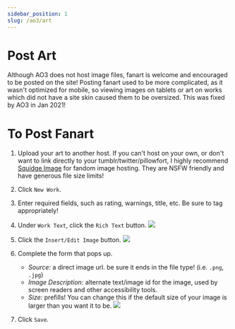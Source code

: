 ```yaml
---
sidebar_position: 1
slug: /ao3/art
---
```


# Post Art

Although AO3 does not host image files, fanart is welcome and encouraged to be
posted on the site! Posting fanart used to be more complicated, as it wasn't
optimized for mobile, so viewing images on tablets or art on works which did not
have a site skin caused them to be oversized. This was fixed by AO3 in Jan 2021!

# To Post Fanart

1. Upload your art to another host.
   If you can't host on your own, or don't want to link directly to your tumblr/twitter/pillowfort, I highly recommend [Squidge Image](https://images.squidge.org/) for fandom image hosting. They are NSFW friendly and have generous file size limits!

2. Click `New Work`.

3. Enter required fields, such as rating, warnings, title, etc. Be sure to tag appropriately!

4. Under `Work Text`, click the `Rich Text` button.
![](/img/docs/ao3/art_rich_text.png)

5. Click the `Insert/Edit Image` button.
![](/img/docs/ao3/art_insert_img.png)

6. Complete the form that pops up.
   - *Source:* a direct image url. be sure it ends in the file type! (i.e. `.png`, `.jpg`)
   - *Image Description:* alternate text/image id for the image, used by screen readers and other accessibility tools.
   - *Size:* prefills! You can change this if the default size of your image is larger than you want it to be.
![](/img/docs/ao3/art_insert_form.png)

7. Click `Save`.